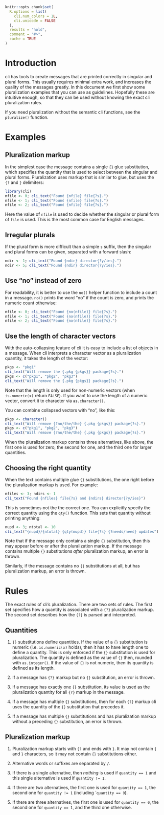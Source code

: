 
```r
knitr::opts_chunk$set(
  R.options = list(
    cli.num_colors = 1L,
    cli.unicode = FALSE
  ),
  results = "hold",
  comment = "#>",
  cache = TRUE
)
```

# Introduction

cli has tools to create messages that are printed correctly in singular
and plural forms. This usually requires minimal extra work, and increases
the quality of the messages greatly. In this document we first show some
pluralization examples that you can use as guidelines. Hopefully these
are intuitive enough, so that they can be used without knowing the exact
cli pluralization rules.

If you need pluralization without the semantic cli functions, see the
`pluralize()` function.

# Examples

## Pluralization markup

In the simplest case the message contains a single `{}` glue substitution,
which specifies the quantity that is used to select between the singular
and plural forms. Pluralization uses markup that is similar to glue, but
uses the `{?` and `}` delimiters:

```r
library(cli)
nfile <- 0; cli_text("Found {nfile} file{?s}.")
nfile <- 1; cli_text("Found {nfile} file{?s}.")
nfile <- 2; cli_text("Found {nfile} file{?s}.")
```

Here the value of `nfile` is used to decide whether the singular or plural
form of `file` is used. This is the most common case for English messages.

## Irregular plurals

If the plural form is more difficult than a simple `s` suffix, then the
singular and plural forms can be given, separated with a forward slash:

```r
ndir <- 1; cli_text("Found {ndir} director{?y/ies}.")
ndir <- 5; cli_text("Found {ndir} director{?y/ies}.")
```

## Use "no" instead of zero

For readability, it is better to use the `no()` helper function to
include a count in a message. `no()` prints the word "no" if the count is
zero, and prints the numeric count otherwise:

```r
nfile <- 0; cli_text("Found {no(nfile)} file{?s}.")
nfile <- 1; cli_text("Found {no(nfile)} file{?s}.")
nfile <- 2; cli_text("Found {no(nfile)} file{?s}.")
```

## Use the length of character vectors

With the auto-collapsing feature of cli it is easy to include a list of
objects in a message. When cli interprets a character vector as a
pluralization quantity, it takes the length of the vector:

```r
pkgs <- "pkg1"
cli_text("Will remove the {.pkg {pkgs}} package{?s}.")
pkgs <- c("pkg1", "pkg2", "pkg3")
cli_text("Will remove the {.pkg {pkgs}} package{?s}.")
```

Note that the length is only used for non-numeric vectors (when
`is.numeric(x)` return `FALSE`). If you want to use the length of a numeric
vector, convert it to character via `as.character()`.

You can combine collapsed vectors with "no", like this:

```r
pkgs <- character()
cli_text("Will remove {?no/the/the} {.pkg {pkgs}} package{?s}.")
pkgs <- c("pkg1", "pkg2", "pkg3")
cli_text("Will remove {?no/the/the} {.pkg {pkgs}} package{?s}.")
```

When the pluralization markup contains three alternatives, like above,
the first one is used for zero, the second for one, and the third one
for larger quantities.

## Choosing the right quantity

When the text contains multiple glue `{}` substitutions, the one right
before the pluralization markup is used. For example:

```r
nfiles <- 3; ndirs <- 1
cli_text("Found {nfiles} file{?s} and {ndirs} director{?y/ies}")
```

This is sometimes not the the correct one. You can explicitly specify
the correct quantity using the `qty()` function. This sets that quantity
without printing anything:

```r
nupd <- 3; ntotal <- 10
cli_text("{nupd}/{ntotal} {qty(nupd)} file{?s} {?needs/need} updates")
```

Note that if the message only contains a single `{}` substitution, then
this may appear before or after the pluralization markup. If the message
contains multiple `{}` substitutions _after_ pluralization markup, an
error is thrown.

Similarly, if the message contains no `{}` substitutions at all, but
has pluralization markup, an error is thrown.

# Rules

The exact rules of cli's pluralization. There are two sets of rules.
The first set specifies how a quantity is associated with a `{?}`
pluralization markup. The second set describes how the `{?}` is parsed and
interpreted.

## Quantities

1. `{}` substitutions define quantities. If the value of a `{}` substitution
is numeric (i.e. `is.numeric(x)` holds), then it has to have length one to
define a quantity. This is only enforced if the `{}` substitution is used
for pluralization. The quantity is defined as the value of `{}` then,
rounded with `as.integer()`. If the value of `{}` is not numeric, then
its quantity is defined as its length.

1. If a message has `{?}` markup but no `{}` substitution, an error is
thrown.

1. If a message has exactly one `{}` substitution, its value is used as the
pluralization quantity for all `{?}` markup in the message.

1. If a message has multiple `{}` substitutions, then for each `{?}` markup
cli uses the quantity of the `{}` substitution that precedes it.

1. If a message has multiple `{}` substitutions and has pluralization
markup without a preceding `{}` substitution, an error is thrown.

## Pluralization markup

1. Pluralization markup starts with `{?` and ends with `}`. It may not
contain `{` and `}` characters, so it may not contain `{}` substitutions
either.

1. Alternative words or suffixes are separated by `/`.

1. If there is a single alternative, then _nothing_ is used if
   `quantity == 1` and this single alternative is used if `quantity != 1`.

1. If there are two alternatives, the first one is used for `quantity == 1`,
   the second one for `quantity != 1` (including ``quantity == 0`).

1. If there are three alternatives, the first one is used for
  `quantity == 0`, the second one for `quantity == 1`, and the third one otherwise.
